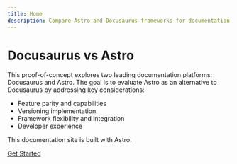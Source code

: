 ```yaml
---
title: Home
description: Compare Astro and Docusaurus frameworks for documentation sites
---
```



# Docusaurus vs Astro

This proof-of-concept explores two leading documentation platforms: Docusaurus and Astro. The goal is to evaluate Astro as an alternative to Docusaurus by addressing key considerations:

- Feature parity and capabilities
- Versioning implementation
- Framework flexibility and integration
- Developer experience

This documentation site is built with Astro.

[Get Started](/docs/getting-started)


